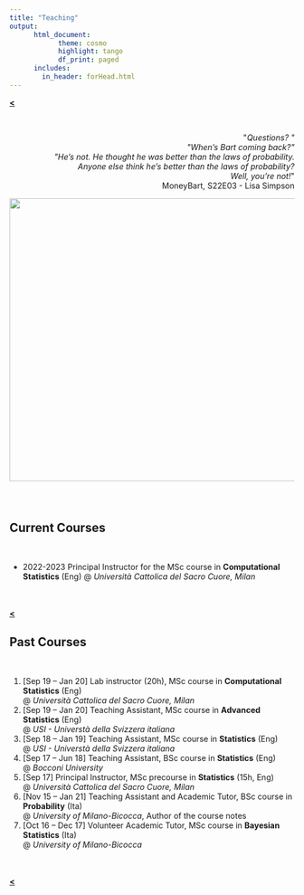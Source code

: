 ```yaml
---
title: "Teaching"
output: 
      html_document:
            theme: cosmo
            highlight: tango
            df_print: paged
      includes:
        in_header: forHead.html
---
```


[**<**](/index)

<br>


<div style="text-align: right"> <p>&quot;<em>Questions? &quot; <br>&quot;When's Bart coming back?&quot;<br> &quot;He's not. He thought he was better than the laws of probability. <br>Anyone else think he's better than the laws of probability? <br>Well, you're not!</em>&quot; <br>MoneyBart, S22E03 - Lisa Simpson</p>
<img src="images/smvs.jpg?raw=true" width="600" height="500"/>
</div>

<br>

# {.tabset .tabset-fade}


## Current Courses

<br>

* 2022-2023 Principal Instructor for the MSc course in **Computational Statistics** (Eng) @ *Università Cattolica del Sacro Cuore, Milan*

   
<br>     
[**<**](/index)
 

## Past Courses

<br>

1. [Sep 19 – Jan 20] Lab instructor (20h), MSc course in **Computational Statistics** (Eng)  
@ *Università Cattolica del Sacro Cuore, Milan*
1. [Sep 19 – Jan 20] Teaching Assistant, MSc course in **Advanced Statistics** (Eng)  
@ *USI - Universtà della Svizzera italiana*
1. [Sep 18 – Jan 19] Teaching Assistant, MSc course in **Statistics** (Eng)  
@ *USI - Universtà della Svizzera italiana*
1. [Sep 17 – Jun 18] Teaching Assistant, BSc course in **Statistics** (Eng)  
@ *Bocconi University*
1. [Sep 17] Principal Instructor, MSc precourse in **Statistics** (15h, Eng)  
@ *Università Cattolica del Sacro Cuore, Milan*
1. [Nov 15 – Jan 21] Teaching Assistant and Academic Tutor, BSc course in **Probability** (Ita)  
@ *University of Milano-Bicocca*, Author of the course notes
1. [Oct 16 – Dec 17] Volunteer Academic Tutor, MSc course in **Bayesian Statistics** (Ita)  
@  *University of Milano-Bicocca*



   
<br>     
[**<**](/index)
 